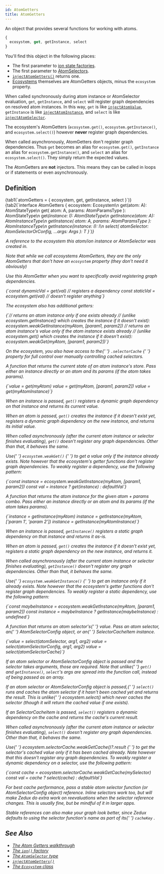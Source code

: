 ```yaml
---
id: AtomGetters
title: AtomGetters
---
```



An object that provides several functions for working with atoms.

```ts
{
  ecosystem, get, getInstance, select
}
```

You'll find this object in the following places:

- The first parameter to [ion state factories](../factories/ion#statefactory).
- The first parameter to [AtomSelectors](AtomSelector).
- [`injectAtomGetters()`](../injectors/injectAtomGetters) returns one.
- [Ecosystems](../classes/Ecosystem) themselves are AtomGetters objects, minus the `ecosystem` property.

When called synchronously during atom instance or AtomSelector evaluation, `get`, `getInstance`, and `select` will register graph dependencies on resolved atom instances. In this way, `get` is like [`injectAtomValue`](../injectors/injectAtomValue), `getInstance` is like [`injectAtomInstance`](../injectors/injectAtomInstance), and `select` is like [`injectAtomSelector`](../injectors/injectAtomSelector).

The ecosystem's AtomGetters (`ecosystem.get()`, `ecosystem.getInstance()`, and `ecosystem.select()`) however **never** register graph dependencies.

When called asynchronously, AtomGetters don't register graph dependencies. Thus `get` becomes an alias for `ecosystem.get()`, `getInstance` an alias for `ecosystem.getInstance()`, and `select` an alias for `ecosystem.select()`. They simply return the expected values.

The AtomGetters are **not** injectors. This means they can be called in loops or if statements or even asynchronously.

## Definition

<Tabs>
  {tab1(`atomGetters = { ecosystem, get, getInstance, select }`)}
  {tab2(`interface AtomGetters {
  ecosystem: Ecosystem\n
  get<A extends ParamlessAtom>(atom: A): AtomStateType<A>\n
  get<A extends AnyAtom>(
    atom: A,
    params: AtomParamsType<A>
  ): AtomStateType<A>\n
  get<I extends AtomInstance>(instance: I): AtomStateType<I>\n
  getInstance<A extends ParamlessAtom>(atom: A): AtomInstanceType<A>\n
  getInstance<A extends AnyAtom>(
    atom: A,
    params: AtomParamsType<A>
  ): AtomInstanceType<A>\n
  getInstance<I extends AtomInstance>(instance: I): I\n
  select<T, Args extends any[]>(
    atomSelector: AtomSelectorOrConfig<T, Args>,
    ...args: Args
  ): T
}`)}
</Tabs>

<Legend>
  <Item name="ecosystem">
    <p>
      A reference to the <Link to="../classes/Ecosystem">ecosystem</Link> this
      atom/ion instance or AtomSelector was created in.
    </p>
    <p>
      Note that while we call ecosystems AtomGetters, they are the only
      AtomGetters that don't have an <code>ecosystem</code> property (they don't
      need it obviously)
    </p>
    <p>
      Use this AtomGetter when you want to specifically avoid registering graph
      dependencies.
    </p>
    <Ts>{`const dynamicVal = get(val) // registers a dependency
const staticVal = ecosystem.get(val) // doesn't register anything`}</Ts>
    <p>The ecosystem also has additional getters:</p>
    <Ts>{`// returns an atom instance only if one exists already
// (unlike ecosystem.getInstance() which creates the instance if it doesn't exist):
ecosystem.weakGetInstance(myAtom, [param1, param2])
// returns an atom instance's value only if the atom instance exists already
// (unlike ecosystem.get() which creates the instance if it doesn't exist):
ecosystem.weakGet(myAtom, [param1, param2])`}</Ts>
    <p>
      On the ecosystem, you also have access to the{' '}
      <Link to="../classes/Ecosystem#selectorcache">
        <code>.selectorCache</code>
      </Link>{' '}
      property for full control over manually controlling cached selectors.
    </p>
  </Item>
  <Item name="get">
    <p>
      A function that returns the current state of an atom instance's store.
      Pass either an instance directly or an atom and its params (if the atom
      takes params).
    </p>
    <Ts>{`value = get(myAtom)
value = get(myAtom, [param1, param2])
value = get(myAtomInstance)`}</Ts>
    <p>
      When an instance is passed, <code>get()</code> registers a dynamic graph
      dependency on that instance and returns its current value.
    </p>
    <p>
      When an atom is passed, <code>get()</code> creates the instance if it
      doesn't exist yet, registers a dynamic graph dependency on the new
      instance, and returns its initial value.
    </p>
    <p>
      When called asynchronously (after the current atom instance or selector
      finishes evaluating), <code>get()</code> doesn't register any graph
      dependencies. Other than that, it behaves the same.
    </p>
    <p>
      Use{' '}
      <Link to="../classes/Ecosystem#weakget">
        <code>ecosystem.weakGet()</code>
      </Link>{' '}
      to get a value only if the instance already exists. Note however that the
      ecosystem's getter functions don't register graph dependencies. To weakly
      register a dependency, use the following pattern:
    </p>
    <Ts>{`const instance = ecosystem.weakGetInstance(myAtom, [param1, param2])
const val = instance ? get(instance) : defaultVal`}</Ts>
  </Item>
  <Item name="getInstance">
    <p>
      A function that returns the atom instance for the given atom + params
      combo. Pass either an instance directly or an atom and its params (if the
      atom takes params).
    </p>
    <Ts>{`instance = getInstance(myAtom)
instance = getInstance(myAtom, ['param 1', 'param 2'])
instance = getInstance(myAtomInstance)`}</Ts>
    <p>
      When an instance is passed, <code>getInstance()</code> registers a static
      graph dependency on that instance and returns it as-is.
    </p>
    <p>
      When an atom is passed, <code>get()</code> creates the instance if it
      doesn't exist yet, registers a static graph dependency on the new
      instance, and returns it.
    </p>
    <p>
      When called asynchronously (after the current atom instance or selector
      finishes evaluating), <code>getInstance()</code> doesn't register any
      graph dependencies. Other than that, it behaves the same.
    </p>
    <p>
      Use{' '}
      <Link to="../classes/Ecosystem#weakgetinstance">
        <code>ecosystem.weakGetInstance()</code>
      </Link>{' '}
      to get an instance only if it already exists. Note however that the
      ecosystem's getter functions don't register graph dependencies. To weakly
      register a static dependency, use the following pattern:
    </p>
    <Ts>{`const maybeInstance = ecosystem.weakGetInstance(myAtom, [param1, param2])
const instance = maybeInstance ? getInstance(maybeInstance) : undefined`}</Ts>
  </Item>
  <Item name="select">
    <p>
      A function that returns an <Link to="AtomSelector">atom selector's</Link>{' '}
      value. Pass an atom selector, an{' '}
      <Link to="AtomSelectorConfig">AtomSelectorConfig</Link> object, or an{' '}
      <Link to="../classes/SelectorCacheItem">SelectorCacheItem</Link> instance.
    </p>
    <Ts>{`value = select(atomSelector, arg1, arg2)
value = select(atomSelectorConfig, arg1, arg2)
value = select(atomSelectorCache)`}</Ts>
    <p>
      If an atom selector or AtomSelectorConfig object is passed and the
      selector takes arguments, those are required. Note that unlike{' '}
      <code>get()</code> and <code>getInstance()</code>, <code>select</code>'s
      args are spread into the function call, instead of being passed as an
      array.
    </p>
    <p>
      If an atom selector or AtomSelectorConfig object is passed,{' '}
      <code>select()</code> runs and caches the atom selector if it hasn't been
      cached yet and returns the result. This is unlike{' '}
      <Link to="../classes/Ecosystem#select">ecosystem.select()</Link> which
      never caches the selector (though it will return the cached value if one
      exists).
    </p>
    <p>
      If an SelectorCacheItem is passed, <code>select()</code> registers a
      dynamic dependency on the cache and returns the cache's current result.
    </p>
    <p>
      When called asynchronously (after the current atom instance or selector
      finishes evaluating), <code>select()</code> doesn't register any graph
      dependencies. Other than that, it behaves the same.
    </p>
    <p>
      Use{' '}
      <Link to="../classes/SelectorCache#weakgetcache">
        ecosystem.selectorCache.weakGetCache()?.result
      </Link>{' '}
      to get the selector's cached value only if it has been cached already.
      Note however that this doesn't register any graph dependencies. To weakly
      register a dynamic dependency on a selector, use the following pattern:
    </p>
    <Ts>{`const cache = ecosystem.selectorCache.weakGetCache(mySelector)
const val = cache ? select(cache) : defaultVal`}</Ts>
    <p>
      For best cache performance, pass a stable atom selector function (or
      AtomSelectorConfig object) reference. Inline selectors work too, but will
      make Zedux do extra work on reevaluations when the selector reference
      changes. This is usually fine, but be mindful of it in larger apps.
    </p>
    <p>
      Stable references can also make your graph look better, since Zedux
      defaults to using the selector function's name as part of its{' '}
      <Link to="../classes/SelectorCacheItem#cachekey">
        <code>cacheKey</code>
      </Link>
      .
    </p>
  </Item>
</Legend>

## See Also

- [The Atom Getters walkthrough](../../walkthrough/atom-getters)
- [The `ion()` factory](../factories/ion)
- [The `AtomSelector` type](AtomSelector)
- [`injectAtomGetters()`](../injectors/injectAtomGetters)
- [The `Ecosystem` class](../classes/Ecosystem)
